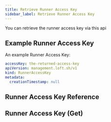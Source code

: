 ```yaml
---
title: Retrieve Runner Access Key
sidebar_label: Retrieve Runner Access Key
---
```


You can retrieve the runner access key via this api

## Example Runner Access Key

An example Runner Access Key:
```yaml
accessKey: the-returned-access-key
apiVersion: management.loft.sh/v1
kind: RunnerAccessKey
metadata:
  creationTimestamp: null

```

## Runner Access Key Reference

<Reference />

## Runner Access Key (Get)

<SubResourceGet />


